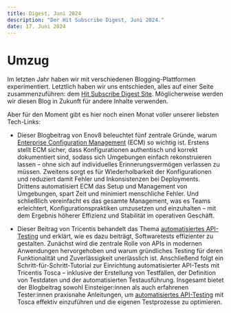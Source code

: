 ```yaml
---
title: Digest, Juni 2024
description: "Der Hit Subscribe Digest, Juni 2024."
date: 17. Juni 2024
---
```


# Umzug
Im letzten Jahr haben wir mit verschiedenen Blogging-Plattformen experimentiert. Letztlich haben wir uns entschieden, alles auf einer Seite zusammenzuführen: dem [Hit Subscribe Digest Site](https://hit-subscribe.mystrikingly.com/). Möglicherweise werden wir diesen Blog in Zukunft für andere Inhalte verwenden.

Aber für den Moment gibt es hier noch einen Monat voller unserer liebsten Tech-Links:

- Dieser Blogbeitrag von Enov8 beleuchtet fünf zentrale Gründe, warum [Enterprise Configuration Management](https://www.enov8.com/blog/five-reasons-you-need-enterprise-configuration-management) (ECM) so wichtig ist. Erstens stellt ECM sicher, dass Konfigurationen authentisch und korrekt dokumentiert sind, sodass sich Umgebungen einfach rekonstruieren lassen – ohne sich auf individuelles Erinnerungsvermögen verlassen zu müssen. Zweitens sorgt es für Wiederholbarkeit der Konfigurationen und reduziert damit Fehler und Inkonsistenzen bei Deployments. Drittens automatisiert ECM das Setup und Management von Umgebungen, spart Zeit und minimiert menschliche Fehler. Und schließlich vereinfacht es das gesamte Management, was es Teams erleichtert, Konfigurationspraktiken umzusetzen und einzuhalten – mit dem Ergebnis höherer Effizienz und Stabilität im operativen Geschäft.

- Dieser Beitrag von Tricentis behandelt das Thema [automatisiertes API-Testing](https://www.tricentis.com/blog/automated-api-testing-tutorial) und erklärt, wie es dazu beiträgt, Softwaretests effizienter zu gestalten. Zunächst wird die zentrale Rolle von APIs in modernen Anwendungen hervorgehoben und warum gründliches Testing für deren Funktionalität und Zuverlässigkeit unerlässlich ist. Anschließend folgt ein Schritt-für-Schritt-Tutorial zur Einrichtung automatisierter API-Tests mit Tricentis Tosca – inklusive der Erstellung von Testfällen, der Definition von Testdaten und der automatisierten Testausführung. Insgesamt bietet der Blogbeitrag sowohl Einsteiger:innen als auch erfahrenen Tester:innen praxisnahe Anleitungen, um [automatisiertes API-Testing](https://www.tricentis.com/blog/automated-api-testing-tutorial) mit Tosca effektiv einzuführen und die eigenen Testprozesse zu optimieren.
